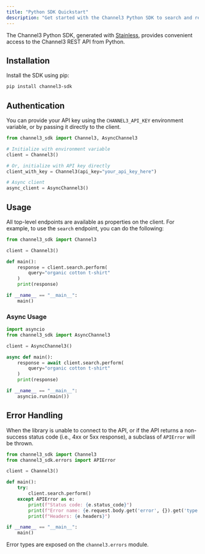 ```yaml
---
title: "Python SDK Quickstart"
description: "Get started with the Channel3 Python SDK to search and retrieve product information."
---
```


The Channel3 Python SDK, generated with [Stainless](https://www.stainless.com/), provides convenient access to the Channel3 REST API from Python.

## Installation

Install the SDK using pip:

```bash
pip install channel3-sdk
```

## Authentication

You can provide your API key using the `CHANNEL3_API_KEY` environment variable, or by passing it directly to the client.

```python
from channel3_sdk import Channel3, AsyncChannel3

# Initialize with environment variable
client = Channel3()

# Or, initialize with API key directly
client_with_key = Channel3(api_key="your_api_key_here")

# Async client
async_client = AsyncChannel3()
```

## Usage

All top-level endpoints are available as properties on the client. For example, to use the `search` endpoint, you can do the following:

```python
from channel3_sdk import Channel3

client = Channel3()

def main():
    response = client.search.perform(
        query="organic cotton t-shirt"
    )
    print(response)

if __name__ == "__main__":
    main()
```

### Async Usage

```python
import asyncio
from channel3_sdk import AsyncChannel3

client = AsyncChannel3()

async def main():
    response = await client.search.perform(
        query="organic cotton t-shirt"
    )
    print(response)

if __name__ == "__main__":
    asyncio.run(main())
```

## Error Handling

When the library is unable to connect to the API, or if the API returns a non-success status code (i.e., 4xx or 5xx response), a subclass of `APIError` will be thrown.

```python
from channel3_sdk import Channel3
from channel3_sdk.errors import APIError

client = Channel3()

def main():
    try:
        client.search.perform()
    except APIError as e:
        print(f"Status code: {e.status_code}")
        print(f"Error name: {e.request.body.get('error', {}).get('type')}")
        print(f"Headers: {e.headers}")

if __name__ == "__main__":
    main()
```

Error types are exposed on the `channel3.errors` module.
